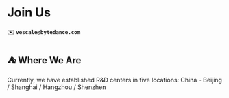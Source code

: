 # Join Us

✉️ **`vescale@bytedance.com`**

## ⛺️ Where We Are

Currently, we have established R&D centers in five locations: China - Beijing / Shanghai / Hangzhou / Shenzhen
